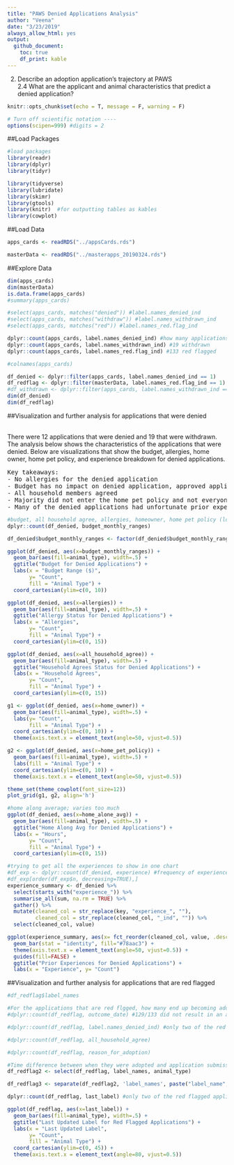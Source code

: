 ```yaml
---
title: "PAWS Denied Applications Analysis"
author: "Veena"
date: "3/23/2019"
always_allow_html: yes
output: 
  github_document:
    toc: true 
    df_print: kable
---
```


2. Describe an adoption application's trajectory at PAWS <br>
2.4 What are the applicant and animal characteristics that predict a denied application?


```r
knitr::opts_chunk$set(echo = T, message = F, warning = F)
```

```r
# Turn off scientific notation ----
options(scipen=999) #digits = 2
```

##Load Packages
```r
#load packages
library(readr)
library(dplyr)
library(tidyr)

library(tidyverse)
library(lubridate)
library(skimr) 
library(gtools)
library(knitr)  #for outputting tables as kables
library(cowplot)
```

##Load Data
```r
apps_cards <- readRDS("../appsCards.rds")

masterData <- readRDS("../masterapps_20190324.rds")
```

##Explore Data
```r
dim(apps_cards)
dim(masterData)
is.data.frame(apps_cards)
#summary(apps_cards)

#select(apps_cards, matches("denied")) #label.names_denied_ind
#select(apps_cards, matches("withdraw")) #label.names_withdrawn_ind
#select(apps_cards, matches("red")) #label.names_red.flag_ind

dplyr::count(apps_cards, label.names_denied_ind) #how many applications were denied; 12 denied
dplyr::count(apps_cards, label.names_withdrawn_ind) #19 withdrawn
dplyr::count(apps_cards, label.names_red.flag_ind) #133 red flagged

#colnames(apps_cards)

df_denied <- dplyr::filter(apps_cards, label.names_denied_ind == 1)
df_redflag <- dplyr::filter(masterData, label.names_red.flag_ind == 1)
#df_withdrawn <- dplyr::filter(apps_cards, label.names_withdrawn_ind == 1)
dim(df_denied)
dim(df_redflag)

```

##Visualization and further analysis for applications that were denied

<br> There were 12 applications that were denied and 19 that were withdrawn. The analysis below shows the characteristics of the applications that were denied. Below are visualizations that show the budget, allergies, home owner, home pet policy, and experience breakdown for denied applications.
<br>
<pre>Key takeaways:
- No allergies for the denied application
- Budget has no impact on denied application, approved applications were similar
- All household members agreed
- Majority did not enter the home pet policy and not everyone is the home owner
- Many of the denied applications had unfortunate prior experiences
</pre>

``` r
#budget, all household agree, allergies, homeowner, home pet policy (lot of NA), experience
dplyr::count(df_denied, budget_monthly_ranges)

df_denied$budget_monthly_ranges <- factor(df_denied$budget_monthly_ranges,levels = c("26-100", "101-200", "201-500", "501-1000"))

ggplot(df_denied, aes(x=budget_monthly_ranges)) + 
  geom_bar(aes(fill=animal_type), width=.5) +
  ggtitle("Budget for Denied Applications") +
  labs(x = "Budget Range ($)",                                                            
       y= "Count",
       fill = "Animal Type") +
  coord_cartesian(ylim=c(0, 10))

ggplot(df_denied, aes(x=allergies)) + 
  geom_bar(aes(fill=animal_type), width=.5) +
  ggtitle("Allergy Status for Denied Applications") +
  labs(x = "Allergies",                                                            
       y= "Count",
       fill = "Animal Type") +
  coord_cartesian(ylim=c(0, 15))

ggplot(df_denied, aes(x=all_household_agree)) + 
  geom_bar(aes(fill=animal_type), width=.5) +
  ggtitle("Household Agrees Status for Denied Applications") +
  labs(x = "Household Agrees",                                                            
       y= "Count",
       fill = "Animal Type") +
  coord_cartesian(ylim=c(0, 15))

g1 <- ggplot(df_denied, aes(x=home_owner)) + 
  geom_bar(aes(fill=animal_type), width=.5) +
  labs(y= "Count",
       fill = "Animal Type") +
  coord_cartesian(ylim=c(0, 10)) +
  theme(axis.text.x = element_text(angle=50, vjust=0.5))

g2 <- ggplot(df_denied, aes(x=home_pet_policy)) + 
  geom_bar(aes(fill=animal_type), width=.5) +
  labs(fill = "Animal Type") +
  coord_cartesian(ylim=c(0, 10)) +
  theme(axis.text.x = element_text(angle=50, vjust=0.5))

theme_set(theme_cowplot(font_size=12))
plot_grid(g1, g2, align='h')

#home along average; varies too much
ggplot(df_denied, aes(x=home_alone_avg)) + 
  geom_bar(aes(fill=animal_type), width=.5) +
  ggtitle("Home Along Avg for Denied Applications") +
  labs(x = "Hours",                                                            
       y= "Count",
       fill = "Animal Type") +
  coord_cartesian(ylim=c(0, 15))

#trying to get all the experiences to show in one chart
#df_exp <- dplyr::count(df_denied, experience) #frequency of experiences for all denied applications
#df_exp[order(df_exp$n, decreasing=TRUE),]
experience_summary <- df_denied %>%
  select(starts_with("experience_")) %>% 
  summarise_all(sum, na.rm = TRUE) %>%
  gather() %>%
  mutate(cleaned_col = str_replace(key, "experience_", ""),
         cleaned_col = str_replace(cleaned_col, "_ind", "")) %>%
  select(cleaned_col, value)

ggplot(experience_summary, aes(x= fct_reorder(cleaned_col, value, .desc=TRUE), y=value)) + 
  geom_bar(stat = "identity", fill="#78aac3") +
  theme(axis.text.x = element_text(angle=50, vjust=0.5)) +
  guides(fill=FALSE) +
  ggtitle("Prior Experiences for Denied Applications") +
  labs(x = "Experience", y= "Count")

```


##Visualization and further analysis for applications that are red flagged

```r
#df_redflag$label_names

#For the applications that are red flgged, how many end up becoming adopted
#dplyr::count(df_redflag, outcome_date) #129/133 did not result in an adoption or application is still in progress

#dplyr::count(df_redflag, label.names_denied_ind) #only two of the red flagged applications were denied but some can still be in progress

#dplyr::count(df_redflag, all_household_agree)

#dplyr::count(df_redflag, reason_for_adoption)

#Time difference between when they were adopted and application submission date
df_redflag2 <- select(df_redflag, label_names, animal_type)

df_redflag3 <- separate(df_redflag2, 'label_names', paste("label_name", 1:6, sep="_"), sep=",", extra="drop")

dplyr::count(df_redflag, last_label) #only two of the red flagged applications were denied but some can still be in 

ggplot(df_redflag, aes(x=last_label)) + 
  geom_bar(aes(fill=animal_type), width=.5) +
  ggtitle("Last Updated Label for Red Flagged Applications") +
  labs(x = "Last Updated Label",                                                            
       y= "Count",
       fill = "Animal Type") +
  coord_cartesian(ylim=c(0, 45)) +
  theme(axis.text.x = element_text(angle=80, vjust=0.5))

```
